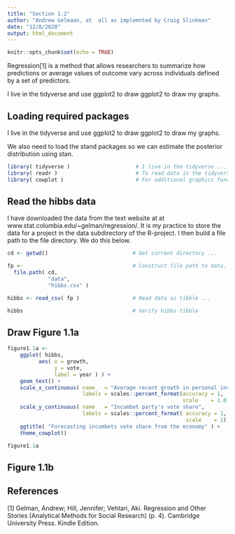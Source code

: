 ```yaml
---
title: "Section 1.2"
author: "Andrew Gelmaan, at  all as implemnted by Craig Slinkman"
date: "12/8/2020"
output: html_document
---
```


```r
knitr::opts_chunk$set(echo = TRUE)
```




Regression[1] is a method that allows researchers to summarize how predictions or average values of outcome vary across individuals defined by a set of predictors.

I live in the tidyverse and use ggplot2 to draw ggplot2 to draw my graphs.

## Loading required packages

I live in the tidyverse and use ggplot2 to draw ggplot2 to draw my graphs.

We also need to load the stand packages so we can estimate the posterior distribution using stan.

```r
library( tidyverse )                     # I live in the tidyverse ...
library( readr )                         # To read data in the tidyverse ...    
library( cowplot )                       # For additional graphics functionality ...
```

## Read the hibbs data

I have downloaded the data from the text website at at www.stat.columbia.edu/~gelman/regression/.
It is my practice to store the data for a project in the data subdirectory of the R-project.  I then build a file path to the file directory.  We do this below.


```r
cd <- getwd()                           # Get current directory ...

fp <-                                   # Construct file path to data.
  file.path( cd,
             "data",
             "hibbs.csv" )

hibbs <- read_csv( fp )                 # Read data as tibble ...

hibbs                                   # Verify hibbs tibble
```

## Draw Figure 1.1a

```r
figure1.1a <-   
    ggplot( hibbs,
          aes( x = growth,
               y = vote,
               label = year ) ) +
    geom_text() +
    scale_x_continuous( name   = "Average recent growth in personal income",
                        labels = scales::percent_format(accuracy = 1,
                                                        scale    = 1.0)) +
    scale_y_continuous( name   = "Incumbet party's vote share",
                        labels = scales::percent_format( accuracy = 1,
                                                         scale    = 1)) +
    ggtitle( "Forecasting incumbets vote share from the economy" ) +
    theme_cowplot()

figure1.1a
```

## Figure 1.1b


## References

[1] Gelman, Andrew; Hill, Jennifer; Vehtari, Aki. Regression and Other Stories (Analytical Methods for Social Research) (p. 4). Cambridge University Press. Kindle Edition. 